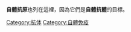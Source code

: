 {{Cat main|自體抗體}}
'''自體抗原'''也列在這裡，因為它們是'''自體抗體'''的目標。

{{自體抗體}}
{{自體抗原}}

[[Category:抗体|Category:抗体]]
[[Category:自體免疫|Category:自體免疫]]